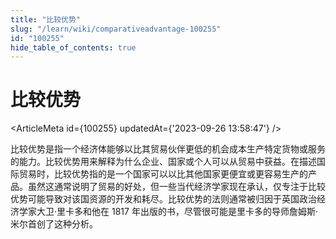 ```yaml
---
title: "比较优势"
slug: "/learn/wiki/comparativeadvantage-100255"
id: "100255"
hide_table_of_contents: true
---
```



# 比较优势

<ArticleMeta id={100255} updatedAt={'2023-09-26 13:58:47'} />
<div className='border-solid border-b border-t-0 my-4 border-[var(--ifm-color-gray-300)]' />

比较优势是指一个经济体能够以比其贸易伙伴更低的机会成本生产特定货物或服务的能力。比较优势用来解释为什么企业、国家或个人可以从贸易中获益。在描述国际贸易时，比较优势指的是一个国家可以以比其他国家更便宜或更容易生产的产品。虽然这通常说明了贸易的好处，但一些当代经济学家现在承认，仅专注于比较优势可能导致对该国资源的开发和耗尽。比较优势的法则通常被归因于英国政治经济学家大卫·里卡多和他在 1817 年出版的书，尽管很可能是里卡多的导师詹姆斯·米尔首创了这种分析。
